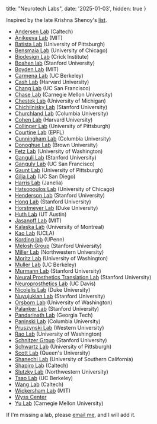 
  title: "Neurotech Labs",
  date: '2025-01-03',
  hidden: true
}

<PostHeader title={metadata.title} date={metadata.date} />

Inspired by the late Krishna Shenoy's [list](https://npsl.sites.stanford.edu/related-groups).

* [Andersen Lab](https://www.vis.caltech.edu/) (Caltech)
* [Anikeeva Lab](https://bioelectronics.mit.edu/) (MIT)
* [Batista Lab](https://smile.pitt.edu/) (University of Pittsburgh)
* [Bensmaia Lab](https://bensmaialab.github.io/) (University of Chicago)
* [Biodesign Lab](https://www.biodesignlab.co.uk/) (Crick Institute)
* [Boahen lab](https://web.stanford.edu/group/brainsinsilicon/) (Stanford University)
* [Boyden Lab](https://syntheticneurobiology.org/) (MIT)
* [Carmena Lab](http://carmenalab.org/) (UC Berkeley)
* [Cash Lab](https://cashlab.mgh.harvard.edu/) (Harvard University)
* [Chang Lab](https://changlab.ucsf.edu/) (UC San Francisco)
* [Chase Lab](https://chaselab.github.io/) (Carnegie Mellon University)
* [Chestek Lab](https://chestekresearch.engin.umich.edu/) (University of Michigan)
* [Chichilnisky Lab](https://med.stanford.edu/chichilnisky.html) (Stanford University)
* [Churchland Lab](https://churchland.zuckermaninstitute.columbia.edu/) (Columbia University)
* [Cohen Lab](http://cohenweb.rc.fas.harvard.edu/) (Harvard University)
* [Collinger Lab](https://www.rnel.pitt.edu/) (University of Pittsburgh)
* [Courtine Lab](https://www.epfl.ch/labs/courtine-lab/) (EPFL)
* [Cunningham Lab](https://stat.columbia.edu/~cunningham/) (Columbia University)
* [Donoghue Lab](https://www.brown.edu/research/labs/donoghue/home) (Brown University)
* [Fetz Lab](https://depts.washington.edu/fetzweb/) (University of Washington)
* [Ganguli Lab](https://ganguli-gang.stanford.edu/) (Stanford University)
* [Ganguly Lab](http://gangulylab.org/index.html) (UC San Francisco)
* [Gaunt Lab](https://www.rnel.pitt.edu/people/robert-gaunt-phd) (University of Pittsburgh)
* [Gilja Lab](https://neuro.eng.ucsd.edu/) (UC San Diego)
* [Harris Lab](https://www.janelia.org/lab/harris-lab) (Janelia)
* [Hatsopoulos Lab](https://pondside.uchicago.edu/oba/faculty/Hatsopoulos/lab/) (University of Chicago)
* [Henderson Lab](https://med.stanford.edu/henderson-lab.html) (Stanford University)
* [Hong Lab](https://www.guosonghong.com/) (Stanford University)
* [Horstmeyer Lab](https://horstmeyer.pratt.duke.edu/) (Duke University)
* [Huth Lab](https://www.cs.utexas.edu/~huth/) (UT Austin)
* [Jasanoff Lab](http://jasanofflab.mit.edu/) (MIT)
* [Kalaska Lab](https://neurosciences.umontreal.ca/recherche/les-chercheurs/john-kalaska/) (University of Montreal)
* [Kao Lab](https://seas.ucla.edu/~kao/) (UCLA)
* [Kording lab](http://kordinglab.com/) (UPenn)
* [Melosh Group](https://www.meloshgroup.com/) (Stanford University)
* [Miller Lab](https://www.millerlimblab.com/) (Northwestern University)
* [Moritz Lab](http://depts.washington.edu/moritlab/) (University of Washington)
* [Muller Lab](https://www.rikkymuller.com/) (UC Berkeley)
* [Murmann Lab](https://murmann-group.stanford.edu/) (Stanford University)
* [Neural Prosthetics Translation Lab](https://nptl.stanford.edu/) (Stanford University)
* [Neuroprosthetics Lab](https://neuroprosthetics.science/) (UC Davis)
* [Nicolelis Lab](https://www.nicolelislab.net/) (Duke University)
* [Nuyujukian Lab](https://bil.stanford.edu/) (Stanford University)
* [Orsborn Lab](http://faculty.washington.edu/aorsborn/) (University of Washington)
* [Palanker Lab](https://web.stanford.edu/~palanker/) (Stanford University)
* [Pandarinath Lab](https://snel.gatech.edu/) (Georgia Tech)
* [Paninski Lab](http://www.stat.columbia.edu/~liam/) (Columbia University)
* [Pruszynski Lab](https://www.pruszynskilab.com/) (Western University)
* [Rao Lab](https://www.rajeshpnrao.com/) (University of Washington)
* [Schnitzer Group](https://pyramidal.stanford.edu/) (Stanford University)
* [Schwartz Lab](https://motorlab.pitt.edu/) (University of Pittsburgh)
* [Scott Lab](https://www.queensu.ca/limb/laboratory-integrative-motor-behavior-limb) (Queen's University)
* [Shanechi Lab](https://nseip.usc.edu/) (University of Southern California)
* [Shapiro Lab](https://shapirolab.caltech.edu/) (Caltech)
* [Slutzky Lab](https://sites.northwestern.edu/slutzkylab/) (Northwestern University)
* [Tsao Lab](https://tsaolab.berkeley.edu/) (UC Berkeley)
* [Wang Lab](http://coilab.caltech.edu/) (Caltech)
* [Wickersham Lab](https://wickershamlab.org/) (MIT)
* [Wyss Center](https://wysscenter.ch/)
* [Yu Lab](https://users.ece.cmu.edu/~byronyu/) (Carnegie Mellon University)

If I'm missing a lab, please [email me](mailto:raphael.hotter@gmail.com), and I will add it.